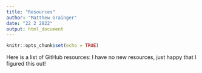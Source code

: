 ```yaml
---
title: "Resources"
author: "Matthew Grainger"
date: "22 2 2022"
output: html_document
---
```


```r
knitr::opts_chunk$set(echo = TRUE)
```

Here is a list of GitHub resources:
I have no new resources, just happy that I figured this out!


